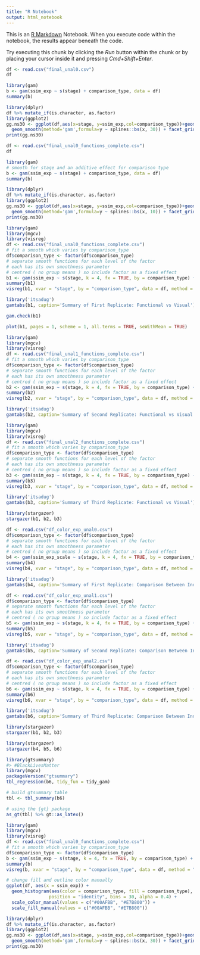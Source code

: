 ```yaml
---
title: "R Notebook"
output: html_notebook
---
```


This is an [R Markdown](http://rmarkdown.rstudio.com) Notebook. When you execute code within the notebook, the results appear beneath the code. 

Try executing this chunk by clicking the *Run* button within the chunk or by placing your cursor inside it and pressing *Cmd+Shift+Enter*. 

```r
df <- read.csv("final_unal0.csv")
df
```

```r
library(gam)
b <- gam(ssim_exp ~ s(stage) + comparison_type, data = df)
summary(b)
```

```r
library(dplyr)
df %>% mutate_if(is.character, as.factor)
library(ggplot2)
gg.ns30 <- ggplot(df,aes(x=stage, y=ssim_exp,col=comparison_type))+geom_point()+
  geom_smooth(method='gam',formula=y ~ splines::bs(x, 30)) + facet_grid(comparison_type ~.)
print(gg.ns30)
```

```r
df <- read.csv("final_unal0_functions_complete.csv")
df
```


```r
library(gam)
# smooth for stage and an additive effect for comparison_type
b <- gam(ssim_exp ~ s(stage) + comparison_type, data = df)
summary(b)
```
```r
library(dplyr)
df %>% mutate_if(is.character, as.factor)
library(ggplot2)
gg.ns30 <- ggplot(df,aes(x=stage, y=ssim_exp,col=comparison_type))+geom_point()+
  geom_smooth(method='gam',formula=y ~ splines::bs(x, 10)) + facet_grid(comparison_type ~.)
print(gg.ns30)
```


```r
library(gam)
library(mgcv)
library(visreg)
df <- read.csv("final_unal0_functions_complete.csv")
# fit a smooth which varies by comparison_type
df$comparison_type <- factor(df$comparison_type)
# separate smooth functions for each level of the factor 
# each has its own smoothness parameter 
# centred ( no group means ) so include factor as a fixed effect
b1 <- gam(ssim_exp ~ s(stage, k = 4, fx = TRUE, by = comparison_type) + comparison_type, data = df, family = betar(eps=.Machine$double.eps*100))
summary(b1)
visreg(b1, xvar = "stage", by = "comparison_type", data = df, method = "REML")
```

```r
library('itsadug')
gamtabs(b1, caption='Summary of First Replicate: Functional vs Visual')
```


```r
gam.check(b1)

```

```r
plot(b1, pages = 1, scheme = 1, all.terms = TRUE, seWithMean = TRUE)
```

```r
library(gam)
library(mgcv)
library(visreg)
df <- read.csv("final_unal1_functions_complete.csv")
# fit a smooth which varies by comparison_type
df$comparison_type <- factor(df$comparison_type)
# separate smooth functions for each level of the factor 
# each has its own smoothness parameter 
# centred ( no group means ) so include factor as a fixed effect
b2 <- gam(ssim_exp ~ s(stage, k = 4, fx = TRUE, by = comparison_type) + comparison_type, data = df, family = betar())
summary(b2)
visreg(b2, xvar = "stage", by = "comparison_type", data = df, method = "REML")
```

```r
library('itsadug')
gamtabs(b2, caption='Summary of Second Replicate: Functional vs Visual')
```




```r
library(gam)
library(mgcv)
library(visreg)
df <- read.csv("final_unal2_functions_complete.csv")
# fit a smooth which varies by comparison_type
df$comparison_type <- factor(df$comparison_type)
# separate smooth functions for each level of the factor 
# each has its own smoothness parameter 
# centred ( no group means ) so include factor as a fixed effect
b3 <- gam(ssim_exp ~ s(stage, k = 4, fx = TRUE, by = comparison_type) + comparison_type, data = df, family = betar())
summary(b3)
visreg(b3, xvar = "stage", by = "comparison_type", data = df, method = "REML")
```


```r
library('itsadug')
gamtabs(b3, caption='Summary of Third Replicate: Functional vs Visual')
```

```r
library(stargazer)
stargazer(b1, b2, b3)
```



```r
df <- read.csv("df_color_exp_unal0.csv")
df$comparison_type <- factor(df$comparison_type)
# separate smooth functions for each level of the factor 
# each has its own smoothness parameter 
# centred ( no group means ) so include factor as a fixed effect
b4 <- gam(ssim_exp_scale ~ s(stage, k = 4, fx = TRUE, by = comparison_type) + comparison_type, data = df, family = betar())
summary(b4)
visreg(b4, xvar = "stage", by = "comparison_type", data = df, method = "REML")
```


```r
library('itsadug')
gamtabs(b4, caption='Summary of First Replicate: Comparison Between Individual Visual Components')
```


```r
df <- read.csv("df_color_exp_unal1.csv")
df$comparison_type <- factor(df$comparison_type)
# separate smooth functions for each level of the factor 
# each has its own smoothness parameter 
# centred ( no group means ) so include factor as a fixed effect
b5 <- gam(ssim_exp ~ s(stage, k = 4, fx = TRUE, by = comparison_type) + comparison_type, data = df, family = betar())
summary(b5)
visreg(b5, xvar = "stage", by = "comparison_type", data = df, method = "REML")
```

```r
library('itsadug')
gamtabs(b5, caption='Summary of Second Replicate: Comparison Between Individual Visual Components')
```



```r
df <- read.csv("df_color_exp_unal2.csv")
df$comparison_type <- factor(df$comparison_type)
# separate smooth functions for each level of the factor 
# each has its own smoothness parameter 
# centred ( no group means ) so include factor as a fixed effect
b6 <- gam(ssim_exp ~ s(stage, k = 4, fx = TRUE, by = comparison_type) + comparison_type, data = df, family = gaussian())
summary(b6)
visreg(b6, xvar = "stage", by = "comparison_type", data = df, method = "REML")
```

```r
library('itsadug')
gamtabs(b6, caption='Summary of Third Replicate: Comparison Between Individual Visual Components')
```

```r
library(stargazer)
stargazer(b1, b2, b3)
```

```r
library(stargazer)
stargazer(b4, b5, b6)
```
```r
library(gtsummary)
#> #BlackLivesMatter
library(mgcv)
packageVersion("gtsummary")
tbl_regression(b6, tidy_fun = tidy_gam)
```
```r
# build gtsummary table
tbl <- tbl_summary(b6)

# using the {gt} package
as_gt(tbl) %>% gt::as_latex()
```


```r
library(gam)
library(mgcv)
library(visreg)
df <- read.csv("final_unal0_functions_complete.csv")
# fit a smooth which varies by comparison_type
df$comparison_type <- factor(df$comparison_type)
b <- gam(ssim_exp ~ s(stage, k = 4, fx = TRUE, by = comparison_type) + comparison_type, data = df, family = binomial(link="logit"))
summary(b)
visreg(b, xvar = "stage", by = "comparison_type", data = df, method = "REML")
```



```r
# change fill and outline color manually 
ggplot(df, aes(x = ssim_exp)) +
  geom_histogram(aes(color = comparison_type, fill = comparison_type), 
                position = "identity", bins = 30, alpha = 0.4) +
  scale_color_manual(values = c("#00AFBB", "#E7B800")) +
  scale_fill_manual(values = c("#00AFBB", "#E7B800"))
```


```r
library(dplyr)
df %>% mutate_if(is.character, as.factor)
library(ggplot2)
gg.ns30 <- ggplot(df,aes(x=stage, y=ssim_exp,col=comparison_type))+geom_point()+
  geom_smooth(method='gam',formula=y ~ splines::bs(x, 30)) + facet_grid(comparison_type ~.)
print(gg.ns30)
```

